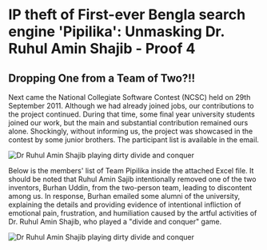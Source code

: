 # IP theft of First-ever Bengla search engine 'Pipilika': Unmasking Dr. Ruhul Amin Shajib - Proof 4

## Dropping One from a Team of Two?!!

Next came the National Collegiate Software Contest (NCSC) held on 29th September 2011. Although we had already joined jobs, our contributions to the project continued. During that time, some final year university students joined our work, but the main and substantial contribution remained ours alone. Shockingly, without informing us, the project was showcased in the contest by some junior brothers. The participant list is available in the email.

![Dr Ruhul Amin Shajib playing dirty divide and conquer](/static/images/ev4.1.jpg)

Below is the members' list of Team Pipilika inside the attached Excel file. It should be noted that Ruhul Amin Sajib intentionally removed one of the two inventors, Burhan Uddin, from the two-person team, leading to discontent among us. In response, Burhan emailed some alumni of the university, explaining the details and providing evidence of intentional infliction of emotional pain, frustration, and humiliation caused by the artful activities of Dr. Ruhul Amin Shajib, who played a "divide and conquer" game.





![Dr Ruhul Amin Shajib playing dirty divide and conquer](/static/images/ev4.2.jpg)

